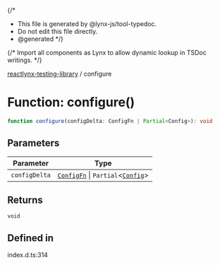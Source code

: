 {/*
* This file is generated by @lynx-js/tool-typedoc.
* Do not edit this file directly.
* @generated
*/}

{/* Import all components as Lynx to allow dynamic lookup in TSDoc writings. */}


[reactlynx-testing-library](/api/reactlynx-testing-library/index.mdx) / configure

# Function: configure()

```ts
function configure(configDelta: ConfigFn | Partial<Config>): void
```

## Parameters

| Parameter | Type |
| ------ | ------ |
| `configDelta` | [`ConfigFn`](/api/reactlynx-testing-library/Interface.ConfigFn.mdx) \| `Partial`\<[`Config`](/api/reactlynx-testing-library/Interface.Config.mdx)\> |

## Returns

`void`

## Defined in

index.d.ts:314
